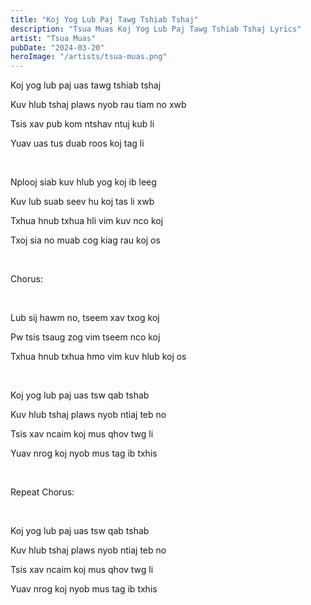 ```yaml
---
title: "Koj Yog Lub Paj Tawg Tshiab Tshaj"
description: "Tsua Muas Koj Yog Lub Paj Tawg Tshiab Tshaj Lyrics"
artist: "Tsua Muas"
pubDate: "2024-03-20"
heroImage: "/artists/tsua-muas.png"
---
```


Koj yog lub paj uas tawg tshiab tshaj

Kuv hlub tshaj plaws nyob rau tiam no xwb

Tsis xav pub kom ntshav ntuj kub li

Yuav uas tus duab roos koj tag li

<br />

Nplooj siab kuv hlub yog koj ib leeg

Kuv lub suab seev hu koj tas li xwb

Txhua hnub txhua hli vim kuv nco koj

Txoj sia no muab cog kiag rau koj os

<br />

Chorus:

<br />

Lub sij hawm no, tseem xav txog koj

Pw tsis tsaug zog vim tseem nco koj

Txhua hnub txhua hmo vim kuv hlub koj os

<br />

Koj yog lub paj uas tsw qab tshab

Kuv hlub tshaj plaws nyob ntiaj teb no

Tsis xav ncaim koj mus qhov twg li

Yuav nrog koj nyob mus tag ib txhis

<br />

Repeat Chorus:

<br />

Koj yog lub paj uas tsw qab tshab

Kuv hlub tshaj plaws nyob ntiaj teb no

Tsis xav ncaim koj mus qhov twg li

Yuav nrog koj nyob mus tag ib txhis
